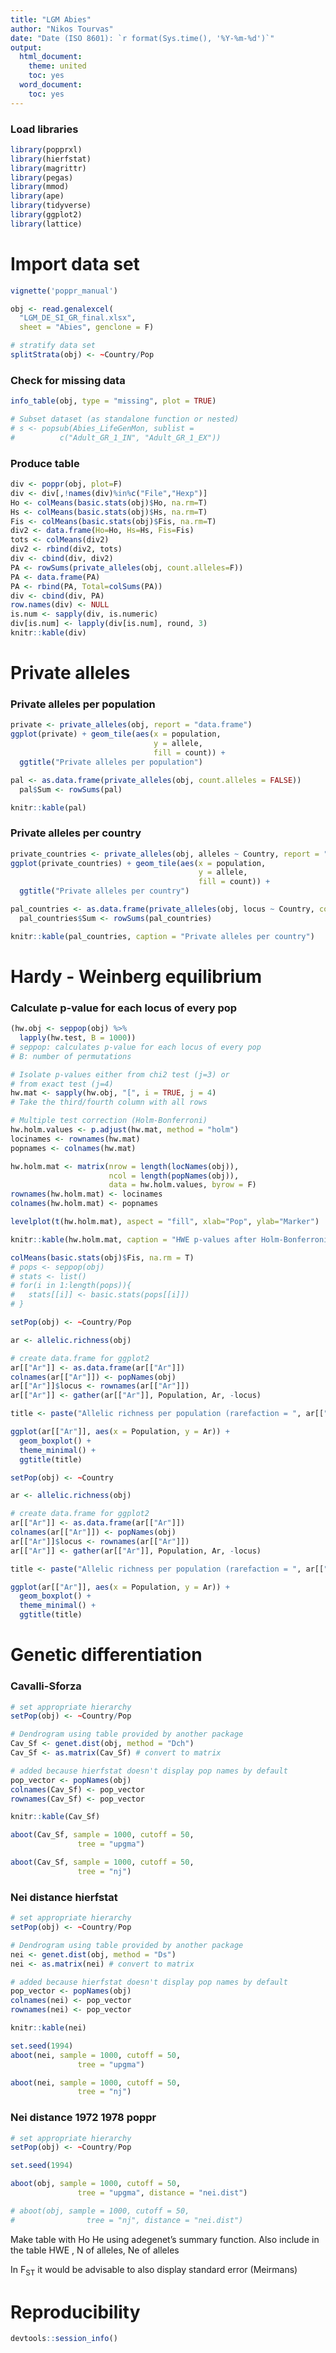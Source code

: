 ```yaml
---
title: "LGM Abies"
author: "Nikos Tourvas"
date: "Date (ISO 8601): `r format(Sys.time(), '%Y-%m-%d')`"
output:
  html_document:
    theme: united
    toc: yes
  word_document: 
    toc: yes
---
```


### Load libraries
```r
library(popprxl)
library(hierfstat)
library(magrittr)
library(pegas)
library(mmod)
library(ape)
library(tidyverse)
library(ggplot2)
library(lattice)
```

# Import data set
```r
vignette('poppr_manual')
```

```r
obj <- read.genalexcel(
  "LGM_DE_SI_GR_final.xlsx", 
  sheet = "Abies", genclone = F)

# stratify data set
splitStrata(obj) <- ~Country/Pop
```

### Check for missing data
```r
info_table(obj, type = "missing", plot = TRUE)
```

```r
# Subset dataset (as standalone function or nested)
# s <- popsub(Abies_LifeGenMon, sublist =
#          c("Adult_GR_1_IN", "Adult_GR_1_EX"))
```

### Produce table
```r
div <- poppr(obj, plot=F)
div <- div[,!names(div)%in%c("File","Hexp")]
Ho <- colMeans(basic.stats(obj)$Ho, na.rm=T)
Hs <- colMeans(basic.stats(obj)$Hs, na.rm=T)
Fis <- colMeans(basic.stats(obj)$Fis, na.rm=T)
div2 <- data.frame(Ho=Ho, Hs=Hs, Fis=Fis)
tots <- colMeans(div2)
div2 <- rbind(div2, tots)
div <- cbind(div, div2)
PA <- rowSums(private_alleles(obj, count.alleles=F))
PA <- data.frame(PA)
PA <- rbind(PA, Total=colSums(PA))
div <- cbind(div, PA)
row.names(div) <- NULL
is.num <- sapply(div, is.numeric)
div[is.num] <- lapply(div[is.num], round, 3)
knitr::kable(div)
```

# Private alleles

### Private alleles per population
```r
private <- private_alleles(obj, report = "data.frame")
ggplot(private) + geom_tile(aes(x = population, 
                                y = allele, 
                                fill = count)) +
  ggtitle("Private alleles per population")
```

```r
pal <- as.data.frame(private_alleles(obj, count.alleles = FALSE))
  pal$Sum <- rowSums(pal)

knitr::kable(pal)
```

### Private alleles per country
```r
private_countries <- private_alleles(obj, alleles ~ Country, report = "data.frame")
ggplot(private_countries) + geom_tile(aes(x = population, 
                                          y = allele, 
                                          fill = count)) +
  ggtitle("Private alleles per country")
```

```r
pal_countries <- as.data.frame(private_alleles(obj, locus ~ Country, count.alleles = FALSE))
  pal_countries$Sum <- rowSums(pal_countries)

knitr::kable(pal_countries, caption = "Private alleles per country")
```

# Hardy - Weinberg equilibrium


### Calculate p-value for each locus of every pop

```r
(hw.obj <- seppop(obj) %>% 
  lapply(hw.test, B = 1000))
# seppop: calculates p-value for each locus of every pop
# B: number of permutations
```

```r
# Isolate p-values either from chi2 test (j=3) or 
# from exact test (j=4)
hw.mat <- sapply(hw.obj, "[", i = TRUE, j = 4)
# Take the third/fourth column with all rows

# Multiple test correction (Holm-Bonferroni)
hw.holm.values <- p.adjust(hw.mat, method = "holm")
locinames <- rownames(hw.mat)
popnames <- colnames(hw.mat)

hw.holm.mat <- matrix(nrow = length(locNames(obj)),
                      ncol = length(popNames(obj)),
                      data = hw.holm.values, byrow = F)
rownames(hw.holm.mat) <- locinames
colnames(hw.holm.mat) <- popnames

levelplot(t(hw.holm.mat), aspect = "fill", xlab="Pop", ylab="Marker")

knitr::kable(hw.holm.mat, caption = "HWE p-values after Holm-Bonferroni correction")
```

```r
colMeans(basic.stats(obj)$Fis, na.rm = T)
# pops <- seppop(obj) 
# stats <- list()
# for(i in 1:length(pops)){
#   stats[[i]] <- basic.stats(pops[[i]])
# }
```

```r
setPop(obj) <- ~Country/Pop

ar <- allelic.richness(obj)

# create data.frame for ggplot2
ar[["Ar"]] <- as.data.frame(ar[["Ar"]])
colnames(ar[["Ar"]]) <- popNames(obj)
ar[["Ar"]]$locus <- rownames(ar[["Ar"]])
ar[["Ar"]] <- gather(ar[["Ar"]], Population, Ar, -locus)

title <- paste("Allelic richness per population (rarefaction = ", ar[["min.all"]], "genes)")

ggplot(ar[["Ar"]], aes(x = Population, y = Ar)) +
  geom_boxplot() +
  theme_minimal() +
  ggtitle(title)
```

```r
setPop(obj) <- ~Country

ar <- allelic.richness(obj)

# create data.frame for ggplot2
ar[["Ar"]] <- as.data.frame(ar[["Ar"]])
colnames(ar[["Ar"]]) <- popNames(obj)
ar[["Ar"]]$locus <- rownames(ar[["Ar"]])
ar[["Ar"]] <- gather(ar[["Ar"]], Population, Ar, -locus)

title <- paste("Allelic richness per population (rarefaction = ", ar[["min.all"]], "genes)")

ggplot(ar[["Ar"]], aes(x = Population, y = Ar)) +
  geom_boxplot() +
  theme_minimal() +
  ggtitle(title)
```

# Genetic differentiation

### Cavalli-Sforza

```r

# set appropriate hierarchy
setPop(obj) <- ~Country/Pop

# Dendrogram using table provided by another package
Cav_Sf <- genet.dist(obj, method = "Dch") 
Cav_Sf <- as.matrix(Cav_Sf) # convert to matrix

# added because hierfstat doesn't display pop names by default
pop_vector <- popNames(obj)
colnames(Cav_Sf) <- pop_vector 
rownames(Cav_Sf) <- pop_vector

knitr::kable(Cav_Sf)

aboot(Cav_Sf, sample = 1000, cutoff = 50,
               tree = "upgma")

aboot(Cav_Sf, sample = 1000, cutoff = 50,
               tree = "nj")
```

### Nei distance hierfstat

```r

# set appropriate hierarchy
setPop(obj) <- ~Country/Pop

# Dendrogram using table provided by another package
nei <- genet.dist(obj, method = "Ds") 
nei <- as.matrix(nei) # convert to matrix

# added because hierfstat doesn't display pop names by default
pop_vector <- popNames(obj)
colnames(nei) <- pop_vector 
rownames(nei) <- pop_vector

knitr::kable(nei)

set.seed(1994)
aboot(nei, sample = 1000, cutoff = 50,
               tree = "upgma")

aboot(nei, sample = 1000, cutoff = 50,
               tree = "nj")
```

### Nei distance 1972 1978 poppr

```r

# set appropriate hierarchy
setPop(obj) <- ~Country/Pop

set.seed(1994)

aboot(obj, sample = 1000, cutoff = 50,
               tree = "upgma", distance = "nei.dist")

# aboot(obj, sample = 1000, cutoff = 50,
#                tree = "nj", distance = "nei.dist")
```

Make table with Ho He using adegenet's summary function. Also include in the table HWE , N of alleles, Ne of alleles

In F~ST~ it would be advisable to also display standard error (Meirmans)

# Reproducibility

```r
devtools::session_info()
```